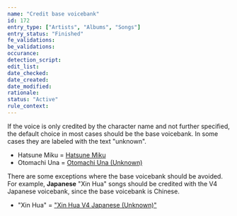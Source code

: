 ```yaml
---
name: "Credit base voicebank"
id: 172
entry_type: ["Artists", "Albums", "Songs"]
entry_status: "Finished"
fe_validations:
be_validations:
occurance:
detection_script:
edit_list:
date_checked:
date_created:
date_modified:
rationale:
status: "Active"
rule_context:
---
```


If the voice is only credited by the character name and not further specified, the default choice in most cases should be the base voicebank. In some cases they are labeled with the text "unknown".

- Hatsune Miku = [Hatsune Miku](https://vocadb.net/Ar/1)
- Otomachi Una = [Otomachi Una (Unknown)](https://vocadb.net/Ar/49701)

There are some exceptions where the base voicebank should be avoided. For example, **Japanese** "Xin Hua" songs should be credited with the V4 Japanese voicebank, since the base voicebank is Chinese.

- "Xin Hua" =  ["Xin Hua V4 Japanese (Unknown)"](https://vocadb.net/Ar/60459)